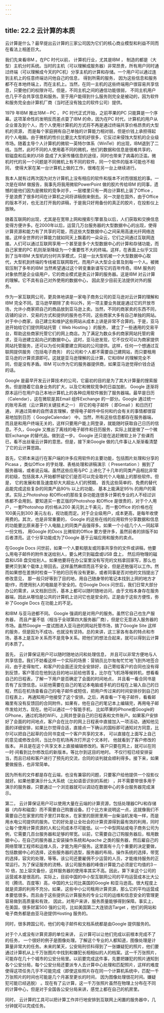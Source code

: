 ```yaml
---
---
---
```

title: 22.2 云计算的本质
---




云计算是什么？最早提出云计算的三家公司因为它们的核心商业模型和利益不同而在看法上相差巨大。

我们先来看IBM 。在PC 时代以前， 计算机行业，尤其是IBM ， 制造的都是（大型）主机分时系统。当时的主机（可以理解成服务器）非常昂贵，所有用户同时通过终端（可以理解成今天的PC机）分享主机的计算和存储。一个用户可以通过连到主机上的任意终端访问他自己的信息， 得到所需的服务， 因为这些信息和服务都不在本地终端上，而在主机上。当然，在同一主机的这些终端用户很容易共享信息，只要他们的权限许可。但是，不同主机之间的通信功能很弱， 不同主机用户也几乎不会共享信息和服务。至于用户能得到什么服务则完全是被动的，因为软件和服务完全由计算机厂商（当时还没有独立的软件公司）提供。

1979 年IBM 推出18M－PC ， PC 时代正式开始，之前苹果的PC 只能算是一个序幕。这项革命性的发明反而差点耍了IBM 的命，因为在PC 时代，计算机的用户从企业普及到个人，而个人使用计算机的方式将不再是通过终端共享价格昂贵的大型机的资源， 而是每个家庭拥有自己单独的计算能力相对弱，但是价钱上承担得起的个人电脑。由于微机的性价比要比大型机好很多，它反过来侵蚀大型机的企业级市场。随着主导个人计算机的微软一英特尔体系（WinTel）的出现，IBM退到了二线。当然，此时不同的人使用着不同的微机，他们的数据和信息是很难共享的， 软磁盘和后来的USB 盘成了大家传播信息的途径，同时也带来了病毒的泛滥。微机时代的另一个问题是不同微机上有不同的软件，同一个软件的版本可能也不相同， 使得大家在某一台计算机上做的工作，很难在另一台上继续进行。

我本人就有过两次因为对方计算机上没有相应的软件和版本不对而很尴尬的事。一次是在IBM 做报告，我事先将我用微软PowerPoint 做的胶片传给IBM 的同事，遗憾的是他们因为是微软的竞争对手，一层楼里只有一两台计算机上装了Office ，于是浪费了很多时间在计算机之间将讲稿倒来倒去。另一次是在国外，由于Office 的版本不对，也无法打开我的讲稿，于是我只好用备份的真正的胶片，在投影仪上放映。

随着互联网的出现，尤其是在宽带上网和搜索引擎普及以后，人们获取和交换信息变得方便许多。在2000年以后，运营几万台服务器的大型数据中心的出现，使得计算资源和能力有了共享的可能，而这些大型数据中心之间采用高速光纤网络连接。这样全世界的计算能力就如同天上飘着的一朵朵云，它们之间通过互联网连接。人们可以通过互联网享用一个甚至是多个大型数据中心的计算和存储功能，而自己家里的PC 机则渐渐降级为一个重要性不大的终端。这样，在表面上似乎又回到了当年IBM 大型机的分时共享模式，只是一台大型机被一个大型数据中心取代，大型机到终端的专线被互联网取代，而用户从大型企业普及到每一个人。被微软压制了多年的IBM 当然希望通过这个转变重新谱写它的百年传奇。IBM 服务的对象依然是企业级用户，它的商业模式是卖云计算的服务器。这是IBM 对云计算的理解。它不具有自己对外使用的数据中心， 因此至少目前无法提供对外的服务。

作为一家互联网公司，更具体地讲是一家电子商务公司的亚马逊对云计算的理解和IBM 完全不同。亚马逊早期除了卖书以外，另一项主要业务就是通过它的开放市场，允许小商家把自己的商品放到亚马逊上卖。当然，不同的商家卖的东西不同，店铺的设计、交易的方式和提供的服务也不同，这些商家大多有自己单独的网站。对于中小商家，自己建立和维护这些网站从成本上讲是非常不合算的。于是，亚马逊开始给它们提供网站托管（ Web Hosting ）的服务， 建立了一些通用的交易平台，帮助这些商家托管它们的网上商店。为了满足为数众多的商家网站托管的需求，亚马逊建立起向己的数据中心。这时，亚马逊发现，它不仅仅可以为商家提供网站托管服务，还可以为任何需要建立网站的公司提供。这样，任何一个想通过互联网提供服务（包括电子商务） 的公司和个人都不需要自己建网站，而只要租用亚马逊的计算资源即可。这就是亚马逊理解的云计算，它和IBM 的理解完全不同，但是没有矛盾。IBM 可以作为它的服务器提供商，如果亚马逊觉得价钱合适的话。

Google 是最早开发云计算技术的公司，它最初的目的是为了其大计算量的搜索服务。但是随着它自身业务的扩大，以及它和微软竞争的日益加剧， Google 逐渐将原本运行在用户自己本地计算机上的各种应用软件搬到了服务器端。最早是日历（Calendar），这在微软是其Email 组件Exchange 的一部分。Google 通过统一的账号系统（云计算的关键技术之一） 将它的电子邮件（ 即Gmail ）和日历打通， 并通过简单的自然语言理解，使得电子邮件中任何和约会有关的事情都很容易地加到日历（ GoogleCalendar） 中。当然，所有这些信息都存在服务器端，而且是和用户终端无关的，这样只要用户能上网登录，就能随时获取自己日历的信息。不久，Google 又推出了离线的电子邮件和日历服务，实际上就是做了一个微软Exchange 的替代品。做到这一步。 Google 还只是在追赶微软上补了些课而已，看不出丝毫云计算的意思。但是，接下来Google 做的几件事让人渐渐看清楚了它的云计算思路。

首先，它把本来运行在客户端的许多应用软件的主要功能，包括图片处理和分享的Picasa ，类似Office 的字处理、表格处理和讲稿演示（ Presentation ）搬到了服务器端，或者说云端。虽然这些应用与PC 上进化了十几年的同类产品相比非常的初级，包括我本人开始都怀疑它们是否可以完全取代个人电脑上的那些软件。但是， 它的发展和普及速度却大大超出人们的预期， 首先这些简单的、免费的替代品能完成这些复杂的同类产品90％ 以上的功能， 基本上能满足95％ 的用户的需求。实际上Photoshop 和Office的那些复杂功能连很多计算机专业的人不经过训练都不会用到。要知道买一套正版的Photoshop 和Office 是很贵的，对于个人用户，一套Photoshop 的价格从200 美元到上千美元，而一套Office 的价格也在100美元到300 美元左右，视功能而定。对于企业级用户，成本更高，是每年收使用费的。其次，也是非常重要的， Google 的这些在线的应用软件分享数据和信息的功能要比原来基于个人电脑上的同类产品强得多。如果一个小组几个人一同起草一份文档， 用Google 的Docs 比微软的Office 要方便许多，虽然前者的排版不如后者漂亮。这个分享功能成为了Google 基于云端应用和服务的卖点。

在Google Docs 问世前，如果一个人要和朋友或同事共享你的文件或讲稿，他要么用电子邮件的附件发送给别人，要么拷贝到磁盘或USB 盘上， 然后将物理的磁盘和USB 盘交给别人。如果他要将在办公室里没有写完的文档拿回家写，那么也要拷贝到某个载体上带回去。这样虽然麻烦而且不安全，但是还勉强可以工作。然而如果想在差旅时检查一下他的日历有没有更新，或者同事是否对他的文挡提出了修改意见， 那一般只好等到了目的地，用自己随身带的笔记本找到上网的地方才能t作，而使用别人的电脑是不安全的。在Google Docs 问世后，我们日常大部分办公的需求，从文档到日历，基本上都可以随时随地访问，由于文档本身存在服务器端，因此从哪怕是公共的计算机上访问它也是安全的。正是由于这些方便性，弥补了Google Docs 在功能上的不足。

和IBM 与亚马逊都不同。 Google 强调的是对用户的服务。虽然它自己也生产服务器， 而且产量不低（相当于全球第四大服务器厂商），但是它无意进入服务器的市场。虽然Google 一度试图进入亚马逊的网站托管市场，搞了Google Site 这样的服务，但是因为不成功，也就没有坚持。总的来讲，这三家各有各的特点和市场，基本上是互补关系而不是竞争关系。把他们的想法合起来，就可以得到云计算的本质了。

首先， 云计算保证用户可以随时随地访问和处理信息， 并且可以非常方便地与人共享信息。我们不妨看这样一个实际的场景：营销员比尔匆匆忙忙地飞到外地签合闷，由于走得匆忙，和客户的会面还没完全安排好，自己寄给客户的合同也没有得到反馈，客户答应在他到达目的地以前给他答复。比尔在飞机场等候转机，想看看自己的日程表，了解一下用户是否确定了会面的时间地点， 并且看一看合同书是否有了反馈信息。以前他需要在自己的笔记本电脑或手机的日程在上输入自己的日程，然后在机场查看自己的电子邮件或短信，把用户传过来的时间安排抄到自己的日程表上， 再通知用户他接受了这个安排。之后，再查看一下电子邮件，看看邮箱里有没有反馈回的合同附件。如果有，他在自己的笔记本上编辑完，再用电子邮件发给对方。现在。他可以通过一个智能手机， 比如苹果的iPhone或Google的GPhone，通过机场的WiFi，上网并登录自己的日程表和文件账户。如果客户安排好了会面的时间地点，客户会在比尔的网上日程表中直接加入一项活动，通知他见面的详细安排，如果比尔觉得合适，直接点一下确认的国标即可通知对方同意，比尔可以把自己起草的合同书变成一个客户共享的文本， 可以直接在上面写上自己的意见或修改合同，当比尔在机场再次打开这个文本时， 他就看到了客户修改的版本。 并且是在这个共享文本上直接编辑修改的。客户只要在网上，就可以在同一时·间看到比尔修改后的新版本。等比尔到这目的地时。 不仅行程已经安排妥当，而且已经和客户进行了预先的交流，合同的谈判就会顺利得多。接下来，如果要做报告，也非常简单。

因为所有的文件都是存在云端，也没有兼容的问题，只要客户给他提供一个投影仪就好。如果他要演示什么大系统（比如语音识别的系统） ，并不需要带很多用于演示的服务器，只要通过一个浏览器就可以调动在数据中心的多台服务器完成演示。

第二， 云计算保证用户可以使用大量在云端的计算资源，包括处理器CPU和存储器（内存和磁盘）而不需要自己购置设备。打个比方来说明这一点，这就像我们不需要自己在家里的院子里打井取水，在家里的厨房里用一台柴油机发电一样，而是用水电公司提供的服务。它的好处是让全社会的计算资源得到最有效的利用，同时让每个使用计算资源的人和公司成本尽可能低。以一个中型网站或电子商务公司为例，它需要几百台服务器和足够的带宽。以前，它需要自己订购服务器后，租用数据中心，在自己的服务器上安装操作系统和Apache 之类的服务器，然后雇自己的网络管理工程师和运维人员，才能为用户服务。这里面有十几个重要的决定要做，包括数据中心的选择，这些服务器的选型，服务器的布局，操作系统的选择，带宽的选择，容灾的处理，等等。该公司还要雇佣不少运营的人员，才能维持服务的正常运行。为了保证服务的流畅，该公司服务器的峰值计算能力必须是它均值的3－10 倍，加上容灾备份，这样服务器的使用率其实不高。因此，算下来这个公司的运营戚本是很高的。实际上，目前中国的中小型互联网公司的平均运营成本比大公司（腾讯、百度等）高，中国的大公司比美国的Google 和亚马逊高。很大程度上就是资源的利用不充分。如果，这些中小公司租用计算资源，那么它的平均运营成本要低很多。而且由于这些提供云计算服务的专业公司的运维和信息安全的管理更容易做到高质量和有效， 因此，对用户来讲，服务质量能够得到保障。事实上，在美国，很多财富500 强的公司，比如美国第二大连锁店Target ，他们的网站和电子商务都是由亚马逊提供Hosting 服务的。

同时，很多跨国公司，他们的电子邮件和文档系统都是由Google 提供服务的。

对于个人或没有计算资源的单位来讲， 云计算可以让他们完成以前根本完成不了的任务， 一个很好的例子是图像处理。了解这个专业的人都知道，图像处理是计算量非常大的任务。未来的某天，公安局刑侦科得到了一张嫌疑犯的照片，他们要通过计算机从上千万张图片中找到和嫌犯长相相似的人的档案。这一千万张照片，可能存在几十个城市的公安分局里。以前要完成这件事，先要把嫌犯的照片通知到各个公安分局，每个公安分局还要派专人去计算中心处理和匹配照片，这样的难度使得这项任务几乎不可能完成（即使这些照片存在同一个计算机系统中，匹配一千万张照片的时间也可能是几个月甚至更长的时间， 因为图像处理很花时间。嫌疑犯可能已经逃脱） 。现在有了云计算，这一千万张照片虽然在物理上分布在不同的计算中心，但是对于全国各公安分局来讲，感觉上都在自己的机房里。

同时， 云计算的工具可以把计算工作并行地安排到互联网上闲置的服务器中，几分钟就可以完成任务。